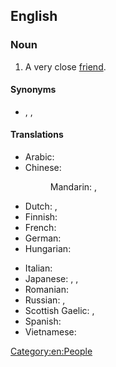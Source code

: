 ==English==

===Noun===
{{en-noun}}

# A very close [[friend]].

====Synonyms====
* {{sense|very close friend}} {{l|en|bosom buddy}}, {{l|en|cater-cousin}}, {{l|en|intimate}}

====Translations====
{{trans-top|very close friend}}
* Arabic: {{t-needed|ar}}
* Chinese:
*: Mandarin: {{t+|cmn|知己|tr=zhījǐ|sc=Hani}}, {{t+|cmn|知音|tr=zhīyīn|sc=Hani}}
* Dutch: {{t+|nl|getrouwe|m|f}}, {{t|nl|boezem vriend}}
* Finnish: {{t|fi|sydänystävä}}
* French: {{t|fr|ami(e) intime|m|f}}
* German: {{t+|de|Busenfreund|m}}
* Hungarian: {{t+|hu|kebelbarát}}
{{trans-mid}}
* Italian: {{t|it|amico per la pelle|m}}
* Japanese: {{t+|ja|親友|tr=しんゆう, shin'yū|sc=Jpan}}, {{t|ja|親しい友達|tr=したしいともだち, shitashii tomodachi|sc=Jpan}}, {{t|ja|心安い友人|tr=こころやすいゆうじん, kokoroyasui yūjin|sc=Jpan}}
* Romanian: {{t+|ro|fârtat|m}}
* Russian: {{t+|ru|закады́чный друг|m}}, {{t|ru|бли́зкий друг|m}}
* Scottish Gaelic: {{t|gd|goistidh|m}} {{qualifier|male}}, {{t|gd|bana-ghoistidh|m}} {{qualifier|female}}
* Spanish: {{t-needed|es}}
* Vietnamese: {{t+|vi|tri kỷ}}
{{trans-bottom}}

[[Category:en:People]]